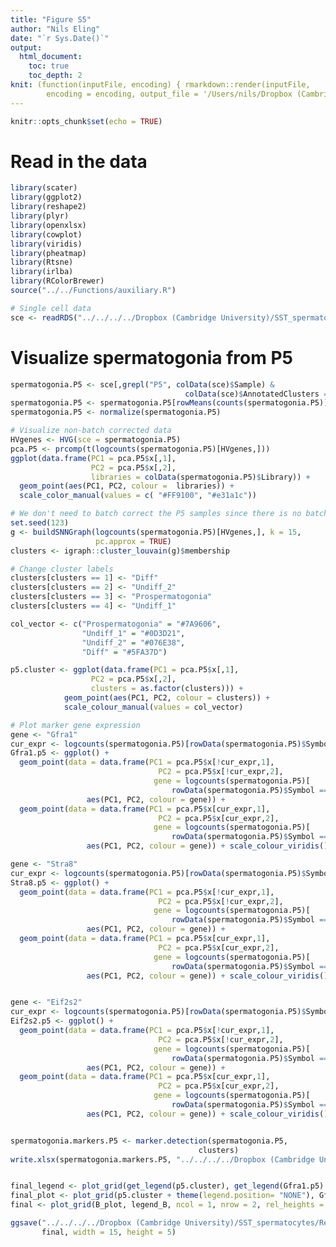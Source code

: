 ```yaml
---
title: "Figure S5"
author: "Nils Eling"
date: "`r Sys.Date()`"
output: 
  html_document:
    toc: true
    toc_depth: 2
knit: (function(inputFile, encoding) { rmarkdown::render(inputFile, 
        encoding = encoding, output_file = '/Users/nils/Dropbox (Cambridge University)/SST_spermatocytes/Analysis/Figures/Fig_S5/Fig_S5.html') })
---
```


```r
knitr::opts_chunk$set(echo = TRUE)
```

# Read in the data

```r
library(scater)
library(ggplot2)
library(reshape2)
library(plyr)
library(openxlsx)
library(cowplot)
library(viridis)
library(pheatmap)
library(Rtsne)
library(irlba)
library(RColorBrewer)
source("../../Functions/auxiliary.R")

# Single cell data
sce <- readRDS("../../../../Dropbox (Cambridge University)/SST_spermatocytes/Analysis/data/10X_data/SCE_all.rds")
```

# Visualize spermatogonia from P5

```r
spermatogonia.P5 <- sce[,grepl("P5", colData(sce)$Sample) &
                                       colData(sce)$AnnotatedClusters == "Spermatogonia"]
spermatogonia.P5 <- spermatogonia.P5[rowMeans(counts(spermatogonia.P5)) > 0,]
spermatogonia.P5 <- normalize(spermatogonia.P5)

# Visualize non-batch corrected data
HVgenes <- HVG(sce = spermatogonia.P5)
pca.P5 <- prcomp(t(logcounts(spermatogonia.P5)[HVgenes,]))
ggplot(data.frame(PC1 = pca.P5$x[,1],
                  PC2 = pca.P5$x[,2],
                  libraries = colData(spermatogonia.P5)$Library)) +
  geom_point(aes(PC1, PC2, colour =  libraries)) + 
  scale_color_manual(values = c( "#FF9100", "#e31a1c"))

# We don't need to batch correct the P5 samples since there is no batch effect
set.seed(123)
g <- buildSNNGraph(logcounts(spermatogonia.P5)[HVgenes,], k = 15, 
                   pc.approx = TRUE)
clusters <- igraph::cluster_louvain(g)$membership

# Change cluster labels
clusters[clusters == 1] <- "Diff"
clusters[clusters == 2] <- "Undiff_2"
clusters[clusters == 3] <- "Prospermatogonia"
clusters[clusters == 4] <- "Undiff_1"

col_vector <- c("Prospermatogonia" = "#7A9606",
                "Undiff_1" = "#0D3D21",
                "Undiff_2" = "#076E38",
                "Diff" = "#5FA37D")

p5.cluster <- ggplot(data.frame(PC1 = pca.P5$x[,1],
                  PC2 = pca.P5$x[,2],
                  clusters = as.factor(clusters))) +
            geom_point(aes(PC1, PC2, colour = clusters)) + 
            scale_colour_manual(values = col_vector)

# Plot marker gene expression
gene <- "Gfra1"
cur_expr <- logcounts(spermatogonia.P5)[rowData(spermatogonia.P5)$Symbol == gene,] > 0
Gfra1.p5 <- ggplot() +
  geom_point(data = data.frame(PC1 = pca.P5$x[!cur_expr,1],
                                 PC2 = pca.P5$x[!cur_expr,2],
                                gene = logcounts(spermatogonia.P5)[
                                    rowData(spermatogonia.P5)$Symbol == gene,!cur_expr]), 
                 aes(PC1, PC2, colour = gene)) +
  geom_point(data = data.frame(PC1 = pca.P5$x[cur_expr,1],
                                 PC2 = pca.P5$x[cur_expr,2],
                                gene = logcounts(spermatogonia.P5)[
                                    rowData(spermatogonia.P5)$Symbol == gene,cur_expr]), 
                 aes(PC1, PC2, colour = gene)) + scale_colour_viridis()

gene <- "Stra8"
cur_expr <- logcounts(spermatogonia.P5)[rowData(spermatogonia.P5)$Symbol == gene,] > 0
Stra8.p5 <- ggplot() +
  geom_point(data = data.frame(PC1 = pca.P5$x[!cur_expr,1],
                                 PC2 = pca.P5$x[!cur_expr,2],
                                gene = logcounts(spermatogonia.P5)[
                                    rowData(spermatogonia.P5)$Symbol == gene,!cur_expr]), 
                 aes(PC1, PC2, colour = gene)) +
  geom_point(data = data.frame(PC1 = pca.P5$x[cur_expr,1],
                                 PC2 = pca.P5$x[cur_expr,2],
                                gene = logcounts(spermatogonia.P5)[
                                    rowData(spermatogonia.P5)$Symbol == gene,cur_expr]), 
                 aes(PC1, PC2, colour = gene)) + scale_colour_viridis()


gene <- "Eif2s2"
cur_expr <- logcounts(spermatogonia.P5)[rowData(spermatogonia.P5)$Symbol == gene,] > 0
Eif2s2.p5 <- ggplot() +
  geom_point(data = data.frame(PC1 = pca.P5$x[!cur_expr,1],
                                 PC2 = pca.P5$x[!cur_expr,2],
                                gene = logcounts(spermatogonia.P5)[
                                    rowData(spermatogonia.P5)$Symbol == gene,!cur_expr]), 
                 aes(PC1, PC2, colour = gene)) +
  geom_point(data = data.frame(PC1 = pca.P5$x[cur_expr,1],
                                 PC2 = pca.P5$x[cur_expr,2],
                                gene = logcounts(spermatogonia.P5)[
                                    rowData(spermatogonia.P5)$Symbol == gene,cur_expr]), 
                 aes(PC1, PC2, colour = gene)) + scale_colour_viridis()


spermatogonia.markers.P5 <- marker.detection(spermatogonia.P5, 
                                          clusters)
write.xlsx(spermatogonia.markers.P5, "../../../../Dropbox (Cambridge University)/SST_spermatocytes/Revisions/Results/New_figures/Supplemental_tables/Table_S4_P5.xlsx")


final_legend <- plot_grid(get_legend(p5.cluster), get_legend(Gfra1.p5) , get_legend(Stra8.p5), get_legend(Eif2s2.p5), ncol = 4 , nrow = 1)
final_plot <- plot_grid(p5.cluster + theme(legend.position= "NONE"), Gfra1.p5 + theme(legend.position= "NONE"), Stra8.p5 + theme(legend.position= "NONE"), Eif2s2.p5 + theme(legend.position= "NONE"), ncol = 4, nrow = 1)
final <- plot_grid(B_plot, legend_B, ncol = 1, nrow = 2, rel_heights = c(2,1))

ggsave("../../../../Dropbox (Cambridge University)/SST_spermatocytes/Revisions/Results/New_figures/Supplemental_figures/Fig_S5/Fig_S5.pdf",
       final, width = 15, height = 5)
```